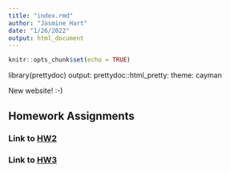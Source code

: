 ```yaml
---
title: "index.rmd"
author: "Jasmine Hart"
date: "1/26/2022"
output: html_document
---
```


```r
knitr::opts_chunk$set(echo = TRUE)
```

library(prettydoc)
output:
  prettydoc::html_pretty:
    theme: cayman


New website! :-)

## Homework Assignments  

### Link to [HW2](Homework_02.html)

### Link to [HW3](Homework_03.html)

